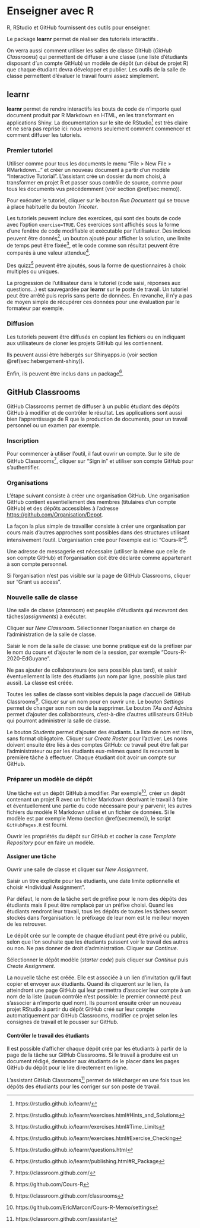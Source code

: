 # Enseigner avec R {#chap:enseigner}


R, RStudio et GitHub fournissent des outils pour enseigner.

Le package **learnr** permet de réaliser des tutoriels interactifs .

On verra aussi comment utiliser les salles de classe GitHub (*GitHub Classrooms*) qui permettent de diffuser à une classe (une liste d'étudiants disposant d'un compte GitHub) un modèle de dépôt (un début de projet R) que chaque étudiant devra développer et publier.
Les outils de la salle de classe permettent d'évaluer le travail fourni assez simplement.


## learnr

**learnr** permet de rendre interactifs les bouts de code de n'importe quel document produit par R Markdown en HTML, en les transformant en applications Shiny.
La documentation sur le site de RStudio[^801] est très claire et ne sera pas reprise ici: nous verrons seulement comment commencer et comment diffuser les tutoriels.

[^801]: https://rstudio.github.io/learnr/

### Premier tutoriel

Utiliser comme pour tous les documents le menu "File > New File > RMarkdown..." et créer un nouveau document à partir d'un modèle "Interactive Tutorial".
L'assistant crée un dossier du nom choisi, à transformer en projet R et passer sous contrôle de source, comme pour tous les documents vus précédemment (voir section \@ref(sec:memo)).

Pour exécuter le tutoriel, cliquer sur le bouton *Run Document* qui se trouve à place habituelle du bouton *Tricoter*.

Les tutoriels peuvent inclure des exercices, qui sont des bouts de code avec l'option `exercise=TRUE`.
Ces exercices sont affichés sous la forme d'une fenêtre de code modifiable et exécutable par l'utilisateur.
Des indices peuvent être donnés[^802], un bouton ajouté pour afficher la solution, une limite de temps peut être fixée[^803], et le code comme son résultat peuvent être comparés à une valeur attendue[^804].

[^802]: https://rstudio.github.io/learnr/exercises.html#Hints_and_Solutions

[^803]: https://rstudio.github.io/learnr/exercises.html#Time_Limits

[^804]: https://rstudio.github.io/learnr/exercises.html#Exercise_Checking

Des quizz[^805] peuvent être ajoutés, sous la forme de questionnaires à choix multiples ou uniques.

[^805]: https://rstudio.github.io/learnr/questions.html

La progression de l'utilisateur dans le tutoriel (code saisi, réponses aux questions...) est sauvegardée par **learnr** sur le poste de travail.
Un tutoriel peut être arrêté puis repris sans perte de données.
En revanche, il n'y a pas de moyen simple de récupérer ces données pour une évaluation par le formateur par exemple.


### Diffusion

Les tutoriels peuvent être diffusés en copiant les fichiers ou en indiquant aux utilisateurs de cloner les projets GitHub qui les contiennent.

Ils peuvent aussi être hébergés sur Shinyapps.io (voir section \@ref(sec:hebergement-shiny)).

Enfin, ils peuvent être inclus dans un package[^806].

[^806]: https://rstudio.github.io/learnr/publishing.html#R_Package


## GitHub Classrooms

GitHub Classrooms permet de diffuser à un public étudiant des dépôts GitHub à modifier et de contrôler le résultat.
Les applications sont aussi bien l'apprentissage de R que la production de documents, pour un travail personnel ou un examen par exemple.

### Inscription

Pour commencer à utiliser l'outil, il faut ouvrir un compte.
Sur le site de GitHub Classrooms[^807], cliquer sur "Sign in" et utiliser son compte GitHub pour s'authentifier.

[^807]: https://classroom.github.com/


### Organisations

L'étape suivant consiste à créer une organisation GitHub.
Une organisation GitHub contient essentiellement des membres (titulaires d'un compte GitHub) et des dépôts accessibles à l'adresse <https://github.com/Organisation/Depot>.

La façon la plus simple de travailler consiste à créer une organisation par cours mais d'autres approches sont possibles dans des structures utilisant intensivement l'outil.
L'organisation crée pour l'exemple est ici "Cours-R"[^808].

[^808]: https://github.com/Cours-R

Une adresse de messagerie est nécessaire (utiliser la même que celle de son compte GitHub) et l'organisation doit être déclarée comme appartenant à son compte personnel.

Si l'organisation n'est pas visible sur la page de GitHub Classrooms, cliquer sur "Grant us access".


### Nouvelle salle de classe

Une salle de classe (*classroom*) est peuplée d'étudiants qui recevront des tâches(*assignments*) à exécuter.

Cliquer sur *New Classroom*.
Sélectionner l'organisation en charge de l'administration de la salle de classe.

Saisir le nom de la salle de classe: une bonne pratique est de la préfixer par le nom du cours et d'ajouter le nom de la session, par exemple  "Cours-R-2020-EdGuyane".

Ne pas ajouter de collaborateurs (ce sera possible plus tard), et saisir éventuellement la liste des étudiants (un nom par ligne, possible plus tard aussi).
La classe est créée.

Toutes les salles de classe sont visibles depuis la page d'accueil de GitHub Classrooms[^809].
Cliquer sur un nom pour en ouvrir une.
Le bouton *Settings* permet de changer son nom ou de la supprimer.
Le bouton *TAs and Admins* permet d'ajouter des collaborateurs, c'est-à-dire d'autres utilisateurs GitHub qui pourront administrer la salle de classe.

[^809]: https://classroom.github.com/classrooms

Le bouton *Students* permet d'ajouter des étudiants.
La liste de nom est libre, sans format obligatoire.
Cliquer sur *Create Roster* pour l'activer.
Les noms doivent ensuite être liés à des comptes GitHub: ce travail peut être fait par l'administrateur ou par les étudiants eux-mêmes quand ils recevront la première tâche à effectuer.
Chaque étudiant doit avoir un compte sur GitHub.


### Préparer un modèle de dépôt

Une tâche est un dépôt GitHub à modifier.
Par exemple[^810], créer un dépôt contenant un projet R avec un fichier Markdown décrivant le travail à faire et éventuellement une partie du code nécessaire pour y parvenir, les autres fichiers du modèle R Markdown utilisé et un fichier de données.
Si le modèle est par exemple Memo (section \@ref(sec:memo)), le script `GitHubPages.R` est fourni.

[^810]: https://github.com/EricMarcon/Cours-R-Memo/settings

Ouvrir les propriétés du dépôt sur GitHub et cocher la case *Template Repository* pour en faire un modèle.


#### Assigner une tâche

Ouvrir une salle de classe et cliquer sur *New Assignment*.

Saisir un titre explicite pour les étudiants, une date limite optionnelle et choisir *Individual Assignment".

Par défaut, le nom de la tâche sert de préfixe pour le nom des dépôts des étudiants mais il peut être remplacé par un préfixe choisi.
Quand les étudiants rendront leur travail, tous les dépôts de toutes les tâches seront stockés dans l'organisation: le préfixage de leur nom est le meilleur moyen de les retrouver.

Le dépôt crée sur le compte de chaque étudiant peut être privé ou public, selon que l'on souhaite que les étudiants puissent voir le travail des autres ou non.
Ne pas donner de droit d'administration.
Cliquer sur *Continue*.

Sélectionner le dépôt modèle (*starter code*) puis cliquer sur *Continue* puis *Create Assignment*.

La nouvelle tâche est créée.
Elle est associée à un lien d'invitation qu'il faut copier et envoyer aux étudiants.
Quand ils cliqueront sur le lien, ils atteindront une page GitHub qui leur permettra d'associer leur compte à un nom de la liste (aucun contrôle n'est possible: le premier connecté peut s'associer à n'importe quel nom).
Ils pourront ensuite créer un nouveau projet RStudio à partir du dépôt GitHub créé sur leur compte automatiquement par GitHub Classrooms, modifier ce projet selon les consignes de travail et le pousser sur GitHub.


#### Contrôler le travail des étudiants

Il est possible d'afficher chaque dépôt crée par les étudiants à partir de la page de la tâche sur GitHub Classrooms.
Si le travail à produire est un document rédigé, demander aux étudiants de le placer dans les pages GitHub du dépôt pour le lire directement en ligne.

L'assistant GitHub Classrooms[^811] permet de télécharger en une fois tous les dépôts des étudiants pour les corriger sur son poste de travail.

[^811]: https://classroom.github.com/assistant
